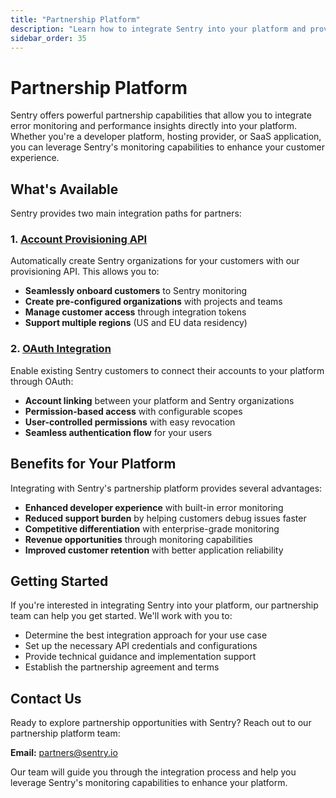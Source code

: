 ```yaml
---
title: "Partnership Platform"
description: "Learn how to integrate Sentry into your platform and provide error monitoring and performance insights to your customers."
sidebar_order: 35
---
```


# Partnership Platform

Sentry offers powerful partnership capabilities that allow you to integrate error monitoring and performance insights directly into your platform. Whether you're a developer platform, hosting provider, or SaaS application, you can leverage Sentry's monitoring capabilities to enhance your customer experience.

## What's Available

Sentry provides two main integration paths for partners:

### 1. [Account Provisioning API](/product/partnership-platform/account-provisioning-api/)

Automatically create Sentry organizations for your customers with our provisioning API. This allows you to:

- **Seamlessly onboard customers** to Sentry monitoring
- **Create pre-configured organizations** with projects and teams
- **Manage customer access** through integration tokens
- **Support multiple regions** (US and EU data residency)

### 2. [OAuth Integration](/product/partnership-platform/oauth-integration/)

Enable existing Sentry customers to connect their accounts to your platform through OAuth:

- **Account linking** between your platform and Sentry organizations
- **Permission-based access** with configurable scopes
- **User-controlled permissions** with easy revocation
- **Seamless authentication flow** for your users

## Benefits for Your Platform

Integrating with Sentry's partnership platform provides several advantages:

- **Enhanced developer experience** with built-in error monitoring
- **Reduced support burden** by helping customers debug issues faster
- **Competitive differentiation** with enterprise-grade monitoring
- **Revenue opportunities** through monitoring capabilities
- **Improved customer retention** with better application reliability

## Getting Started

If you're interested in integrating Sentry into your platform, our partnership team can help you get started. We'll work with you to:

- Determine the best integration approach for your use case
- Set up the necessary API credentials and configurations
- Provide technical guidance and implementation support
- Establish the partnership agreement and terms

## Contact Us

Ready to explore partnership opportunities with Sentry? Reach out to our partnership platform team:

**Email:** partners@sentry.io

Our team will guide you through the integration process and help you leverage Sentry's monitoring capabilities to enhance your platform. 
